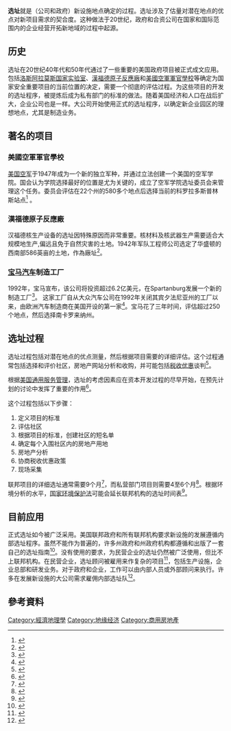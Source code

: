 '''选址'''就是（公司和政府）新设施地点确定的过程。选址涉及了估量对潜在地点的优点对新项目需求的契合度。这种做法于20世纪，政府和合资公司在国家和国际范围内的企业经营开拓新地域的过程中起源。

== 历史 ==
选址在20世纪40年代和50年代通过了一些重要的美国政府项目被正式成文应用。包括[[洛斯阿拉莫斯国家实验室|洛斯阿拉莫斯国家实验室]]、[[漢福德原子反應廠|漢福德原子反應廠]]和[[美國空軍軍官學校|美國空軍軍官學校]]等确定为国家安全重要项目的当前位置的决定，需要一个彻底的评估过程。为这些项目的开发的选址程序，被提炼后成为私有部门的标准的做法。随着美国经济和人口在战后扩大，企业公司也是一样。大公司开始使用正式的选址程序，以确定新企业园区的理想地点，尤其是制造业务。

== 著名的项目 ==
=== 美國空軍軍官學校 ===
[[美国空军|美国空军]]于1947年成为一个新的独立军种，并通过立法创建一个美国的空军学院。国会认为学院选择最好的位置是尤为关键的，成立了空军学院选址委员会来管理这个任务。委员会评估在22个州的580多个地点后选择当前的科罗拉多斯普林斯站点<ref>{{cite web|title=Air Force Academy|url=http://www.nps.gov/nr/twhp/wwwlps/lessons/114airforce/114facts3.htm|publisher=National Park Service|accessdate=23 September 2011}}</ref> 。

=== 漢福德原子反應廠 ===
汉福德核生产设备的选址因特殊原因而非常重要。核材料及核武器生产需要适合大规模地生产,偏远且免于自然灾害的土地。1942年军队工程师公司选定了华盛顿的西南部586英亩的土地，作為廠址<ref>{{cite web|title=Hanford Overview|url=http://www.hanford.gov/page.cfm/HanfordOverview|publisher=Department of Energy|accessdate=23 September 2011|deadurl=yes|archiveurl=https://www.webcitation.org/68BrRtsd7?url=http://www.hanford.gov/page.cfm/HanfordOverview|archivedate=2012-06-05}}</ref>。

=== [[宝马汽车|宝马汽车]]制造工厂 ===
1992年，宝马宣布，该公司将投资超过6.2亿美元，在Spartanburg发展一个新的制造工厂<ref>{{cite web|title=BMW downplays wages in site selection|url=http://articles.latimes.com/1992-06-24/business/fi-988_1_south-carolina|publisher=Los Angeles Times|accessdate=23 September 2011|archive-date=2014-02-22|archive-url=https://web.archive.org/web/20140222164721/http://articles.latimes.com/1992-06-24/business/fi-988_1_south-carolina|dead-url=no}}</ref>。 这家工厂自从大众汽车公司在1992年关闭其宾夕法尼亚州的工厂以来，由欧洲汽车制造商在美国开设的第一家<ref>{{cite web|title=BMW expected to build plant in South Carolina|url=http://articles.latimes.com/1992-06-23/business/fi-922_1_south-carolina|publisher=Los Angeles Times|accessdate=23 September 2011|archive-date=2014-02-22|archive-url=https://web.archive.org/web/20140222164719/http://articles.latimes.com/1992-06-23/business/fi-922_1_south-carolina|dead-url=no}}</ref>。宝马花了三年时间，评估超过250个地点，然后选择南卡罗来纳州。

== 选址过程 ==
选址过程包括对潜在地点的优点测量，然后根据项目需要的详细评估。这个过程通常包括选择和评价社区，房地产网站分析和收购，并可能包括[[税收优惠|税收优惠]]谈判<ref>{{cite web|title=Site Selection Process|url=http://greyhill.com/site-selection-process|publisher=Greyhill Advisors|accessdate=23 September 2011}}</ref>。 

根据[[美国通用服务管理|美国通用服务管理]]，选址的考虑因素应在资本开发过程的尽早开始，在预先计划的讨论中发挥了重要的作用<ref>{{cite web|title=Site Selection Guide Introduction|url=http://www.gsa.gov/portal/category/21708|publisher=GSA|accessdate=23 September 2011|deadurl=yes|archiveurl=https://web.archive.org/web/20110622234505/http://www.gsa.gov/portal/category/21708|archivedate=2011-06-22}}</ref>。

这个过程包括以下步骤：

#定义项目的标准
#评估社区
#根据项目的标准，创建社区的短名单
#确定每个入围社区内的房地产用地
#房地产分析
#协商税收优惠政策
#现场采集

联邦项目的详细选址通常需要9个月<ref>{{cite web|title=GSA Site Selection Process Overview|url=http://www.gsa.gov/portal/category/21137|publisher=GSA|accessdate=23 September 2011|deadurl=yes|archiveurl=https://web.archive.org/web/20110622234608/http://www.gsa.gov/portal/category/21137|archivedate=2011-06-22}}</ref>，而私营部门项目则需要4至6个月<ref>{{cite web|title=Corporate Site Selection|url=http://greyhill.com/site-selection|publisher=Greyhill Advisors|accessdate=23 September 2011}}</ref>。根据环境分析的水平，[[国家环境保护法|国家环境保护法]]可能会延长联邦机构的选址时间表<ref>{{cite web|title=NEPA Activities in Site Selection|url=http://www.gsa.gov/portal/category/21712|publisher=GSA|accessdate=23 September 2011|deadurl=yes|archiveurl=https://web.archive.org/web/20110622234637/http://www.gsa.gov/portal/category/21712|archivedate=2011-06-22}}</ref>。

== 目前应用 ==
正式选址如今被广泛采用。美国联邦政府和所有联邦机构要求新设施的发展遵循内部选址程序。虽然不能作为普遍的，许多州政府和州政府机构都遵循和出版了一套自己的选址指南<ref>{{cite web|title=School Site Selection and Approval Guide|url=http://www.cde.ca.gov/ls/fa/sf/schoolsiteguide.asp|publisher=California Department of Education|accessdate=29 September 2011}}</ref>。没有使用的要求，为民营企业的选址仍然被广泛使用，但比不上联邦机构。在民营企业，选址顾问被雇用来作复杂的项目<ref>{{cite web|title=Site Selection Consutlants|url=http://greyhill.com|publisher=Greyhill Advisors|accessdate=4 November 2011|archive-date=2018-02-02|archive-url=https://web.archive.org/web/20180202144032/http://greyhill.com/|dead-url=no}}</ref>，包括生产设施，企业总部和研发业务。对于政府和企业，工作可以由内部人员或外部顾问来执行。许多在发展新设施的大公司需求雇佣内部选址队<ref>{{cite web|title=Dell Case Study|url=http://www.greateroklahomacity.com/clientuploads/pdf/DellCaseStudy.pdf|publisher=Greater Oklahoma Chamber of Commerce|accessdate=23 September 2011}}</ref>。

== 參考資料 ==
{{reflist|2}}

[[Category:經濟地理學|Category:經濟地理學]]
[[Category:地缘经济|Category:地缘经济]]
[[Category:商用房地產|Category:商用房地產]]